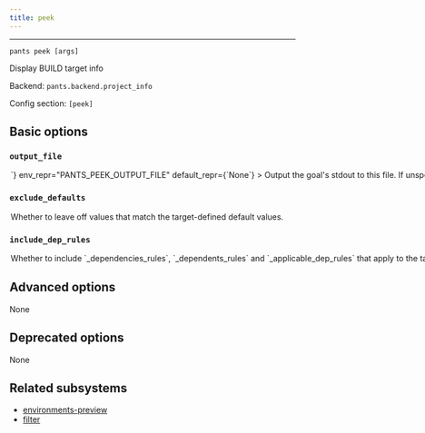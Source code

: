 ```yaml
---
title: peek
---
```



---

```
pants peek [args]
```

Display BUILD target info

Backend: <span className="color--primary">`pants.backend.project_info`</span>

Config section: <span className="color--primary">`[peek]`</span>

<span className={styles.options}>

## Basic options

### `output_file`

<Option
  cli_repr={`--peek-output-file=<path>`}
  env_repr="PANTS_PEEK_OUTPUT_FILE"
  default_repr={`None`}
>
  Output the goal&#x27;s stdout to this file. If unspecified, outputs to stdout.
</Option>

### `exclude_defaults`

<Option
  cli_repr={`--[no-]peek-exclude-defaults`}
  env_repr="PANTS_PEEK_EXCLUDE_DEFAULTS"
  default_repr={`False`}
>
  Whether to leave off values that match the target-defined default values.
</Option>

### `include_dep_rules`

<Option
  cli_repr={`--[no-]peek-include-dep-rules`}
  env_repr="PANTS_PEEK_INCLUDE_DEP_RULES"
  default_repr={`False`}
>
  Whether to include `_dependencies_rules`, `_dependents_rules` and
  `_applicable_dep_rules` that apply to the target and its dependencies.
</Option>

## Advanced options

None

## Deprecated options

None

## Related subsystems

- [environments-preview](../subsystems/environments-preview.mdx)
- [filter](../subsystems/filter.mdx)

</span>
